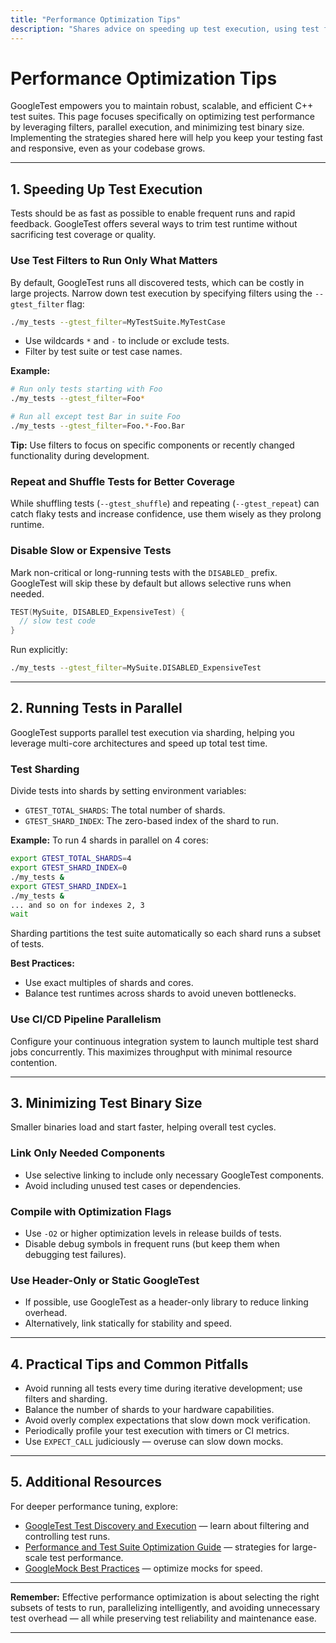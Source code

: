 ```yaml
---
title: "Performance Optimization Tips"
description: "Shares advice on speeding up test execution, using test filters, running tests in parallel, and minimizing test binary size. Provides expert tips for maintaining fast, scalable test suites."
---
```


# Performance Optimization Tips

GoogleTest empowers you to maintain robust, scalable, and efficient C++ test suites. This page focuses specifically on optimizing test performance by leveraging filters, parallel execution, and minimizing test binary size. Implementing the strategies shared here will help you keep your testing fast and responsive, even as your codebase grows.

---

## 1. Speeding Up Test Execution

Tests should be as fast as possible to enable frequent runs and rapid feedback. GoogleTest offers several ways to trim test runtime without sacrificing test coverage or quality.

### Use Test Filters to Run Only What Matters

By default, GoogleTest runs all discovered tests, which can be costly in large projects. Narrow down test execution by specifying filters using the `--gtest_filter` flag:

```bash
./my_tests --gtest_filter=MyTestSuite.MyTestCase
```

- Use wildcards `*` and `-` to include or exclude tests.
- Filter by test suite or test case names.

**Example:**

```bash
# Run only tests starting with Foo
./my_tests --gtest_filter=Foo*

# Run all except test Bar in suite Foo
./my_tests --gtest_filter=Foo.*-Foo.Bar
```

**Tip:** Use filters to focus on specific components or recently changed functionality during development.

### Repeat and Shuffle Tests for Better Coverage

While shuffling tests (`--gtest_shuffle`) and repeating (`--gtest_repeat`) can catch flaky tests and increase confidence, use them wisely as they prolong runtime.

### Disable Slow or Expensive Tests

Mark non-critical or long-running tests with the `DISABLED_` prefix. GoogleTest will skip these by default but allows selective runs when needed.

```cpp
TEST(MySuite, DISABLED_ExpensiveTest) {
  // slow test code
}
```

Run explicitly:

```bash
./my_tests --gtest_filter=MySuite.DISABLED_ExpensiveTest
```

---

## 2. Running Tests in Parallel

GoogleTest supports parallel test execution via sharding, helping you leverage multi-core architectures and speed up total test time.

### Test Sharding

Divide tests into shards by setting environment variables:

- `GTEST_TOTAL_SHARDS`: The total number of shards.
- `GTEST_SHARD_INDEX`: The zero-based index of the shard to run.

**Example:** To run 4 shards in parallel on 4 cores:

```bash
export GTEST_TOTAL_SHARDS=4
export GTEST_SHARD_INDEX=0
./my_tests &
export GTEST_SHARD_INDEX=1
./my_tests &
... and so on for indexes 2, 3
wait
```

Sharding partitions the test suite automatically so each shard runs a subset of tests.

**Best Practices:**
- Use exact multiples of shards and cores.
- Balance test runtimes across shards to avoid uneven bottlenecks.

### Use CI/CD Pipeline Parallelism

Configure your continuous integration system to launch multiple test shard jobs concurrently. This maximizes throughput with minimal resource contention.

---

## 3. Minimizing Test Binary Size

Smaller binaries load and start faster, helping overall test cycles.

### Link Only Needed Components

- Use selective linking to include only necessary GoogleTest components.
- Avoid including unused test cases or dependencies.

### Compile with Optimization Flags

- Use `-O2` or higher optimization levels in release builds of tests.
- Disable debug symbols in frequent runs (but keep them when debugging test failures).

### Use Header-Only or Static GoogleTest

- If possible, use GoogleTest as a header-only library to reduce linking overhead.
- Alternatively, link statically for stability and speed.

---

## 4. Practical Tips and Common Pitfalls

- Avoid running all tests every time during iterative development; use filters and sharding.
- Balance the number of shards to your hardware capabilities.
- Avoid overly complex expectations that slow down mock verification.
- Periodically profile your test execution with timers or CI metrics.
- Use `EXPECT_CALL` judiciously — overuse can slow down mocks.

---

## 5. Additional Resources

For deeper performance tuning, explore:

- [GoogleTest Test Discovery and Execution](https://github.com/google/googletest/blob/main/docs/guides/getting-started-testing/test-discovery-execution.md) — learn about filtering and controlling test runs.
- [Performance and Test Suite Optimization Guide](https://github.com/google/googletest/blob/main/docs/guides/integration-and-patterns/performance-and-optimization.md) — strategies for large-scale test performance.
- [GoogleMock Best Practices](https://github.com/google/googletest/blob/main/docs/guides/mocking-with-gmock/best-mocking-practices.md) — optimize mocks for speed.

---

**Remember:** Effective performance optimization is about selecting the right subsets of tests to run, parallelizing intelligently, and avoiding unnecessary test overhead — all while preserving test reliability and maintenance ease.

---